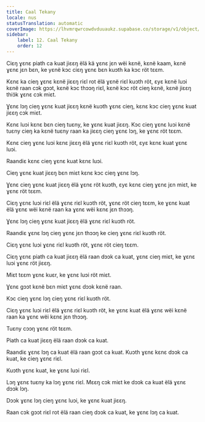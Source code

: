 ```yaml
---
title: Caal Tekany
locale: nus
statusTranslation: automatic
coverImage: https://lhvmrqwrcowdvduuaukz.supabase.co/storage/v1/object/public/strapi-uploads/small_cover-tratado-de-psicologia-revolucionaria.webp-5e15e1cec4e0ebebcde5d7fc7565d8fd.webp
sidebar:
    label: 12. Caal Tekany
    order: 12
---
```

Ciɛŋ ɣɛnɛ piath ca kuat jiɛɛŋ ëlä kä ɣɛnɛ jɛn wëi kɛnë, kɛnë kaam, kɛnë ɣɛnɛ jɛn bɛn, ke yɛnë kɔc ciɛŋ ɣɛnɛ bɛn kuɔth ka kɔc röt tɛɛm.

Kɛnɛ ka cieŋ ɣɛnɛ kɛnë jiɛɛŋ riɛl rot ëlä ɣɛnë riɛl kuɔth röt, ɛyɛ kɛnë luɔi kɛnë raan cɔk gɔɔt, kɛnë kɔc thɔɔŋ riɛl, kɛnë kɔc röt cieŋ kɛnë, kɛnë jiɛɛŋ thiɔ̈k ɣɛnɛ cɔk miɛt.

Ɣɛnɛ lɔŋ cieŋ ɣɛnɛ kuat jiɛɛŋ kɛnë kuɔth ɣɛnɛ cieŋ, kɛnɛ kɔc cieŋ ɣɛnɛ kuat jiɛɛŋ cɔk miɛt.

Kɛnɛ luɔi kɛnɛ bɛn cieŋ tuɛny, ke ɣɛnɛ kuat jiɛɛŋ. Kɔc cieŋ ɣɛnɛ luɔi kɛnë tuɛny cieŋ ka kɛnë tuɛny raan ka jiɛɛŋ cieŋ ɣɛnɛ lɔŋ, ke ɣɛnɛ röt tɛɛm.

Kɛnɛ cieŋ ɣɛnɛ luɔi kɛnɛ jiɛɛŋ ëlä ɣɛnɛ riɛl kuɔth röt, ɛyɛ kɛnɛ kuat ɣɛnɛ luɔi.

Raandiɛ kɛnɛ cieŋ ɣɛnɛ kuat kɛnɛ luɔi.

Cieŋ ɣɛnɛ kuat jiɛɛŋ bɛn miɛt kɛnɛ kɔc cieŋ ɣɛnɛ lɔŋ.

Ɣɛnɛ cieŋ ɣɛnɛ kuat jiɛɛŋ ëlä ɣɛnɛ röt kuɔth, ɛyɛ kɛnɛ cieŋ ɣɛnɛ jɛn miɛt, ke ɣɛnɛ röt tɛɛm.

Ciɛŋ ɣɛnɛ luɔi riɛl ëlä ɣɛnɛ riɛl kuɔth röt, ɣɛnɛ röt cieŋ tɛɛm, ke ɣɛnɛ kuat ëlä ɣɛnɛ wëi kɛnë raan ka ɣɛnɛ wëi kɛnɛ jɛn thɔɔŋ.

Ɣɛnɛ lɔŋ cieŋ ɣɛnɛ kuat jiɛɛŋ ëlä ɣɛnɛ riɛl kuɔth röt.

Raandiɛ ɣɛnɛ lɔŋ cieŋ ɣɛnɛ jɛn thɔɔŋ ke cieŋ ɣɛnɛ riɛl kuɔth röt.

Ciɛŋ ɣɛnɛ luɔi ɣɛnɛ riɛl kuɔth röt, ɣɛnɛ röt cieŋ tɛɛm.

Ciɛŋ ɣɛnɛ piath ca kuat jiɛɛŋ ëlä raan dɔɔk ca kuat, ɣɛnɛ cieŋ miɛt, ke ɣɛnɛ luɔi ɣɛnɛ röt jiɛɛŋ.

Miɛt tɛɛm ɣɛnɛ kuɛr, ke ɣɛnɛ luɔi röt miɛt.

Ɣɛnɛ gɔɔt kɛnë bɛn miɛt ɣɛnɛ dɔɔk kɛnë raan.

Kɔc cieŋ ɣɛnɛ lɔŋ cieŋ ɣɛnɛ riɛl kuɔth röt.

Ciɛŋ ɣɛnɛ luɔi riɛl ëlä ɣɛnɛ riɛl kuɔth röt, ke ɣɛnɛ kuat ëlä ɣɛnɛ wëi kɛnë raan ka ɣɛnɛ wëi kɛnɛ jɛn thɔɔŋ.

Tuɛny cɔɔŋ ɣɛnɛ röt tɛɛm.

Piath ca kuat jiɛɛŋ ëlä raan dɔɔk ca kuat.

Raandiɛ ɣɛnɛ lɔŋ ca kuat ëlä raan gɔɔt ca kuat. Kuɔth ɣɛnɛ kɛnɛ dɔɔk ca kuat, ke cieŋ ɣɛnɛ riɛl.

Kuɔth ɣɛnɛ kuat, ke ɣɛnɛ luɔi riɛl.

Lɔŋ ɣɛnɛ tuɛny ka lɔŋ ɣɛnɛ riɛl. Mɛɛŋ cɔk miɛt ke dɔɔk ca kuat ëlä ɣɛnɛ dɔɔk lɔŋ.

Dɔɔk ɣɛnɛ lɔŋ cieŋ ɣɛnɛ luɔi, ke ɣɛnɛ kuat jiɛɛŋ.

Raan cɔk gɔɔt riɛl rot ëlä raan cieŋ dɔɔk ca kuat, ke ɣɛnɛ lɔŋ ca kuat.

